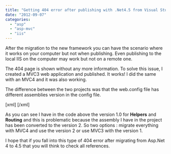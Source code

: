 ```yaml
---
title: "Getting 404 error after publishing with .Net4.5 from Visual Studio 2012"
date: "2012-09-07"
categories: 
  - "asp"
  - "asp-mvc"
  - "iis"
---
```


After the migration to the new framework you can have the scenario where it works on your computer but not when publishing. Even publishing to the local IIS on the computer may work but not on a remote one.

The 404 page is shown without any more information. To solve this issue, I created a MVC3 web application and published. It works! I did the same with an MVC4 and it was also working.

The difference between the two projects was that the web.config file has different assemblies version in the config file.

\[xml\] <compilation debug="true" targetFramework="4.0"> <assemblies> <add assembly="System.Web.Abstractions, Version=4.0.0.0, Culture=neutral, PublicKeyToken=31BF3856AD364E35" /> <add assembly="System.Web.Helpers, Version=1.0.0.0, Culture=neutral, PublicKeyToken=31BF3856AD364E35" /> <add assembly="System.Web.Routing, Version=4.0.0.0, Culture=neutral, PublicKeyToken=31BF3856AD364E35" /> <add assembly="System.Web.Mvc, Version=3.0.0.0, Culture=neutral, PublicKeyToken=31BF3856AD364E35" /> <add assembly="System.Web.WebPages, Version=1.0.0.0, Culture=neutral, PublicKeyToken=31BF3856AD364E35" /> </compilation> \[/xml\]

As you can see I have in the code above the version 1.0 for **Helpers** and **Routing** and this is problematic because the assembly I have in the project has been converted to the version 2. So two options : migrate everything with MVC4 and use the version 2 or use MVC3 with the version 1.

I hope that if you fall into this type of 404 error after migrating from Asp.Net 4 to 4.5 that you will think to check all references.
